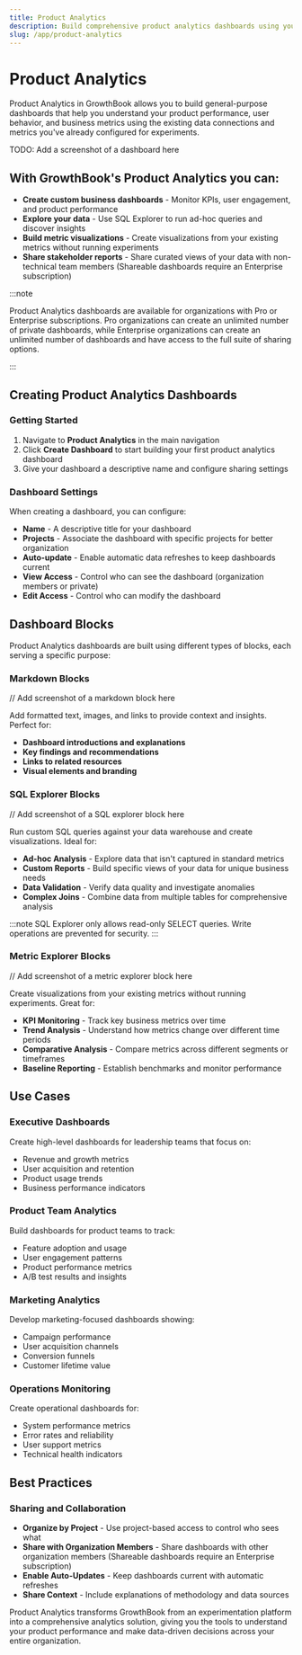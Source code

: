 ```yaml
---
title: Product Analytics
description: Build comprehensive product analytics dashboards using your existing GrowthBook data. Create custom reports, visualizations, and insights without leaving the platform.
slug: /app/product-analytics
---
```



# Product Analytics

Product Analytics in GrowthBook allows you to build general-purpose dashboards that help you understand your product performance, user behavior, and business metrics using the existing data connections and metrics you've already configured for experiments.

TODO: Add a screenshot of a dashboard here

## With GrowthBook's Product Analytics you can:

- **Create custom business dashboards** - Monitor KPIs, user engagement, and product performance
- **Explore your data** - Use SQL Explorer to run ad-hoc queries and discover insights
- **Build metric visualizations** - Create visualizations from your existing metrics without running experiments
- **Share stakeholder reports** - Share curated views of your data with non-technical team members (Shareable dashboards require an Enterprise subscription)

:::note

Product Analytics dashboards are available for organizations with Pro or Enterprise subscriptions. Pro organizations can create an unlimited number of private dashboards, while Enterprise organizations can create an unlimited number of dashboards and have access to the full suite of sharing options.

:::

## Creating Product Analytics Dashboards

### Getting Started

1. Navigate to **Product Analytics** in the main navigation
2. Click **Create Dashboard** to start building your first product analytics dashboard
3. Give your dashboard a descriptive name and configure sharing settings

### Dashboard Settings

When creating a dashboard, you can configure:

- **Name** - A descriptive title for your dashboard
- **Projects** - Associate the dashboard with specific projects for better organization
- **Auto-update** - Enable automatic data refreshes to keep dashboards current
- **View Access** - Control who can see the dashboard (organization members or private)
- **Edit Access** - Control who can modify the dashboard

## Dashboard Blocks

Product Analytics dashboards are built using different types of blocks, each serving a specific purpose:

### Markdown Blocks

// Add screenshot of a markdown block here

Add formatted text, images, and links to provide context and insights. Perfect for:

- **Dashboard introductions and explanations**
- **Key findings and recommendations**
- **Links to related resources**
- **Visual elements and branding**

### SQL Explorer Blocks

// Add screenshot of a SQL explorer block here

Run custom SQL queries against your data warehouse and create visualizations. Ideal for:

- **Ad-hoc Analysis** - Explore data that isn't captured in standard metrics
- **Custom Reports** - Build specific views of your data for unique business needs
- **Data Validation** - Verify data quality and investigate anomalies
- **Complex Joins** - Combine data from multiple tables for comprehensive analysis

:::note
SQL Explorer only allows read-only SELECT queries. Write operations are prevented for security.
:::

### Metric Explorer Blocks

// Add screenshot of a metric explorer block here

Create visualizations from your existing metrics without running experiments. Great for:

- **KPI Monitoring** - Track key business metrics over time
- **Trend Analysis** - Understand how metrics change over different time periods
- **Comparative Analysis** - Compare metrics across different segments or timeframes
- **Baseline Reporting** - Establish benchmarks and monitor performance

## Use Cases

### Executive Dashboards

Create high-level dashboards for leadership teams that focus on:

- Revenue and growth metrics
- User acquisition and retention
- Product usage trends
- Business performance indicators

### Product Team Analytics

Build dashboards for product teams to track:

- Feature adoption and usage
- User engagement patterns
- Product performance metrics
- A/B test results and insights

### Marketing Analytics

Develop marketing-focused dashboards showing:

- Campaign performance
- User acquisition channels
- Conversion funnels
- Customer lifetime value

### Operations Monitoring

Create operational dashboards for:

- System performance metrics
- Error rates and reliability
- User support metrics
- Technical health indicators

## Best Practices

### Sharing and Collaboration

- **Organize by Project** - Use project-based access to control who sees what
- **Share with Organization Members** - Share dashboards with other organization members (Shareable dashboards require an Enterprise subscription)
- **Enable Auto-Updates** - Keep dashboards current with automatic refreshes
- **Share Context** - Include explanations of methodology and data sources

Product Analytics transforms GrowthBook from an experimentation platform into a comprehensive analytics solution, giving you the tools to understand your product performance and make data-driven decisions across your entire organization.
